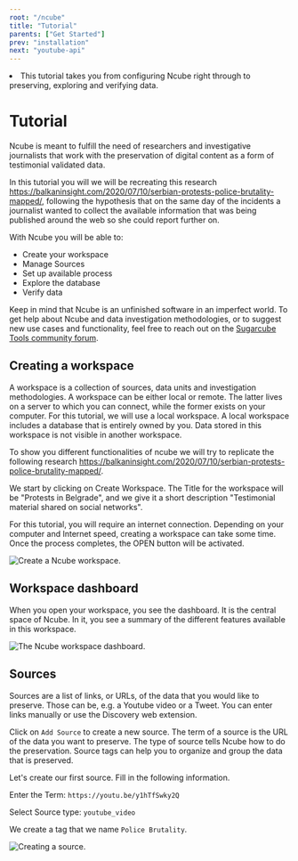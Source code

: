 ```yaml
---
root: "/ncube"
title: "Tutorial"
parents: ["Get Started"]
prev: "installation"
next: "youtube-api"
---
```



<Synopsis>
<li>This tutorial takes you from configuring Ncube right through to preserving, exploring and verifying data.</li>
</Synopsis>

# Tutorial

Ncube is meant to fulfill the need of researchers and investigative journalists that work with the preservation of digital content as a form of testimonial validated data.

In this tutorial you will we will be recreating this research https://balkaninsight.com/2020/07/10/serbian-protests-police-brutality-mapped/, following the hypothesis that on the same day of the incidents a journalist wanted to collect the available information that was being published around the web so she could report further on.

With Ncube you will be able to:

- Create your workspace
- Manage Sources
- Set up available process
- Explore the database
- Verify data

Keep in mind that Ncube is an unfinished software in an imperfect world. To get help about Ncube and data investigation methodologies, or to suggest new use cases and functionality, feel free to reach out on the [Sugarcube Tools community forum](https://users.sugarcubetools.net).

## Creating a workspace

A workspace is a collection of sources, data units and investigation methodologies. A workspace can be either local or remote. The latter lives on a server to which you can connect, while the former exists on your computer. For this tutorial, we will use a local workspace. A local workspace includes a database that is entirely owned by you. Data stored in this workspace is not visible in another workspace.

To show you different functionalities of ncube we will try to replicate the following research https://balkaninsight.com/2020/07/10/serbian-protests-police-brutality-mapped/.

We start by clicking on Create Workspace. The Title for the workspace will be "Protests in Belgrade", and we give it a short description "Testimonial material shared on social networks".

For this tutorial, you will require an internet connection. Depending on your computer and Internet speed, creating a workspace can take some time. Once the process completes, the OPEN button will be activated.

<img src="../assets/ncube-tutorial/workspace.gif" alt="Create a Ncube workspace." />

## Workspace dashboard

When you open your workspace, you see the dashboard. It is the central space of Ncube. In it, you see a summary of the different features available in this workspace.

<img src="../assets/ncube-tutorial/dashboard.gif" alt="The Ncube workspace dashboard." />

## Sources

Sources are a list of links, or URLs, of the data that you would like to preserve. Those can be, e.g. a Youtube video or a Tweet. You can enter links manually or use the Discovery web extension.

Click on `Add Source` to create a new source. The term of a source is the URL of the data you want to preserve. The type of source tells Ncube how to do the preservation. Source tags can help you to organize and group the data that is preserved.

Let's create our first source. Fill in the following information.

Enter the Term: `https://youtu.be/y1hTfSwky2Q`

Select Source type: `youtube_video`

We create a tag that we name `Police Brutality`.

<img src="../assets/ncube-tutorial/source.gif" alt="Creating a source." />
